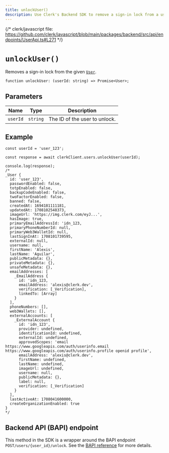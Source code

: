 ```yaml
---
title: unlockUser()
description: Use Clerk's Backend SDK to remove a sign-in lock from a user.
---
```


{/* clerk/javascript file: https://github.com/clerk/javascript/blob/main/packages/backend/src/api/endpoints/UserApi.ts#L271 */}

# `unlockUser()`

Removes a sign-in lock from the given [`User`](/docs/references/backend/types/backend-user).

```tsx
function unlockUser: (userId: string) => Promise<User>;
```

## Parameters

| Name | Type | Description |
| --- | --- | --- |
| `userId` | `string` | The ID of the user to unlock. |

## Example

```tsx {13}
const userId = 'user_123';

const response = await clerkClient.users.unlockUser(userId);

console.log(response);
/*
_User {
  id: 'user_123',
  passwordEnabled: false,
  totpEnabled: false,
  backupCodeEnabled: false,
  twoFactorEnabled: false,
  banned: false,
  createdAt: 1694181111181,
  updatedAt: 1708102548373,
  imageUrl: 'https://img.clerk.com/eyJ...',
  hasImage: true,
  primaryEmailAddressId: 'idn_123,
  primaryPhoneNumberId: null,
  primaryWeb3WalletId: null,
  lastSignInAt: 1708101739595,
  externalId: null,
  username: null,
  firstName: 'Alexis',
  lastName: 'Aguilar',
  publicMetadata: {},
  privateMetadata: {},
  unsafeMetadata: {},
  emailAddresses: [
    _EmailAddress {
      id: 'idn_123,
      emailAddress: 'alexis@clerk.dev',
      verification: [_Verification],
      linkedTo: [Array]
    }
  ],
  phoneNumbers: [],
  web3Wallets: [],
  externalAccounts: [
    _ExternalAccount {
      id: 'idn_123',
      provider: undefined,
      identificationId: undefined,
      externalId: undefined,
      approvedScopes: 'email https://www.googleapis.com/auth/userinfo.email https://www.googleapis.com/auth/userinfo.profile openid profile',
      emailAddress: 'alexis@clerk.dev',
      firstName: undefined,
      lastName: undefined,
      imageUrl: undefined,
      username: null,
      publicMetadata: {},
      label: null,
      verification: [_Verification]
    }
  ],
  lastActiveAt: 1708041600000,
  createOrganizationEnabled: true
}
*/
```

## Backend API (BAPI) endpoint

This method in the SDK is a wrapper around the BAPI endpoint `POST/users/{user_id}/unlock`. See the [BAPI reference](https://clerk.com/docs/reference/backend-api/tag/Users#operation/UnlockUser) for more details.
